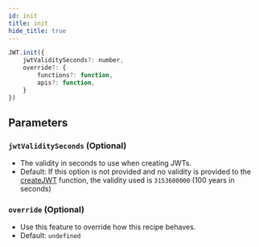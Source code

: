```yaml
---
id: init
title: init
hide_title: true
---
```


```jsx
JWT.init({
    jwtValiditySeconds?: number,
    override?: {
        functions?: function,
        apis?: function,
    }
})
```

## Parameters
### `jwtValiditySeconds` (Optional)
- The validity in seconds to use when creating JWTs.
- Default: If this option is not provided and no validity is provided to the [createJWT](./createJWT) function, the validity used is `3153600000` (100 years in seconds)

### `override` (Optional)
- Use this feature to override how this recipe behaves.
- Default: `undefined`

